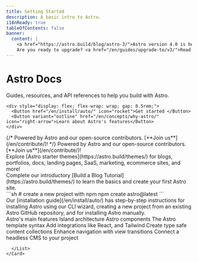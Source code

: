 ```yaml
---
title: Getting Started
description: A basic intro to Astro.
i18nReady: true
tableOfContents: false
banner:
  content: |
    <a href="https://astro.build/blog/astro-3/">Astro version 4.0 is here!</a>
    Are you ready to upgrade? <a href="/en/guides/upgrade-to/v3/">Read our upgrade guide</a>.
---
```



<Hero>
  <Fragment slot="hero-content">
    <h1>Astro Docs</h1>
    <p>Guides, resources, and API references to help you build with Astro.</p>

    <div style="display: flex; flex-wrap: wrap; gap: 0.5rem;">
      <Button href="/en/install/auto/" icon="rocket">Get started </Button>
      <Button variant="outline" href="/en/concepts/why-astro/" icon="right-arrow">Learn about Astro's features</Button>
    </div>
  </Fragment>
  <Fragment slot="hero-facepile">
    {/* Powered by Astro and our open-source contributors. [**Join us**](/en/contribute/)! */}
    Powered by Astro and our open-source contributors. [**Join us**](/en/contribute/)!
  </Fragment>
</Hero>

<LandingContent>
  <CardGrid stagger>
  <Card title="What will you build with Astro?" icon="laptop">
    <div>
      Explore [Astro starter themes](https://astro.build/themes/) for blogs, portfolios, docs, landing pages, SaaS, marketing, ecommerce sites, and more!
    </div>
  </Card>
  <Card title="Take a guided tour" icon="star">
    <div>
      Complete our introductory [Build a Blog Tutorial](https://astro.build/themes/) to learn the basics and create your first Astro site.
    </div>
  </Card>
  </CardGrid>
  <Card title="Start a new project" icon="rocket">
    <div class="card-split not-content">
      <div>
        ```sh
        # create a new project with npm
        npm create astro@latest
        ```
      </div>
      <div>
        Our [installation guide](/en/install/auto/) has step-by-step instructions for installing Astro using our CLI wizard, creating a new project from an existing Astro GitHub repository, and for installing Astro manually.
      </div>
    </div>
  </Card>
  <CardGrid>
    <Card title="Learn" icon="open-book">
      <List>
        <Link href="/en/concepts/why-astro/">Astro's main features</Link>
        <Link href="/en/concepts/islands/">Island architecture</Link>
        <Link href="/en/core-concepts/astro-components/">Astro components</Link>
        <Link href="/en/core-concepts/astro-syntax/">The Astro template syntax</Link>
      </List>
    </Card>
    <Card title="Extend" icon="puzzle">
      <List>
        <Link href="/en/guides/integrations-guide/">Add integrations like React, and Tailwind</Link>
        <Link href="/en/guides/content-collections/">Create type safe content collections</Link>
        <Link href="/en/guides/view-transitions/">Enhance navigation with view transitions</Link>
        <Link href="/en/guides/cms/">Connect a headless CMS to your project</Link>
        
      </List>
    </Card>
  </CardGrid>
  <Discord title="Have a question or want to get involved?" cta="Join our Discord"/>
</LandingContent>
